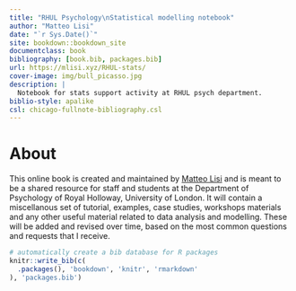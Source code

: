 ```yaml
--- 
title: "RHUL Psychology\nStatistical modelling notebook"
author: "Matteo Lisi"
date: "`r Sys.Date()`"
site: bookdown::bookdown_site
documentclass: book
bibliography: [book.bib, packages.bib]
url: https://mlisi.xyz/RHUL-stats/
cover-image: img/bull_picasso.jpg
description: |
  Notebook for stats support activity at RHUL psych department.
biblio-style: apalike
csl: chicago-fullnote-bibliography.csl
---
```


# About

This online book is created and maintained by [Matteo Lisi](https://mlisi.xyz/) and is meant to be a shared resource for staff and students at the Department of Psychology of Royal Holloway, University of London. It will contain a miscellanous set of tutorial, examples, case studies, workshops materials and any other useful material related to data analysis and modelling. These will be added and revised over time, based on the most common questions and requests that I receive.


```r
# automatically create a bib database for R packages
knitr::write_bib(c(
  .packages(), 'bookdown', 'knitr', 'rmarkdown'
), 'packages.bib')
```

